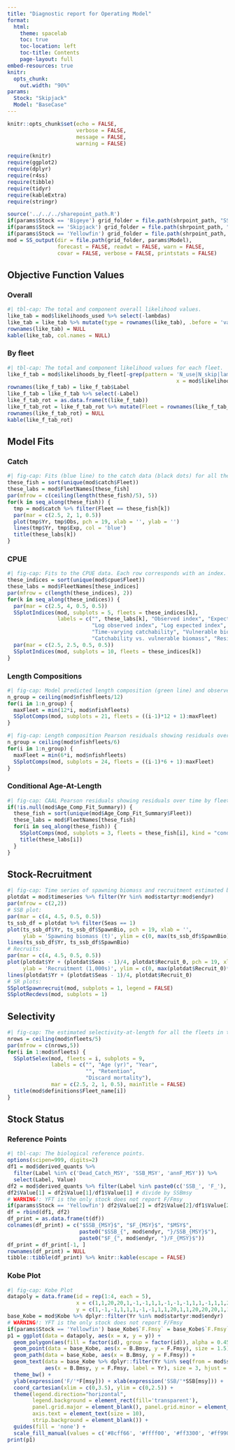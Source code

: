 ```yaml
---
title: "Diagnostic report for Operating Model"
format: 
  html:
    theme: spacelab
    toc: true
    toc-location: left
    toc-title: Contents
    page-layout: full
embed-resources: true
knitr:
  opts_chunk:
    out.width: "90%"
params:
  Stock: "Skipjack"
  Model: "BaseCase"
---
```


```r
knitr::opts_chunk$set(echo = FALSE, 
                      verbose = FALSE,
                      message = FALSE, 
                      warning = FALSE)
```

```r
require(knitr)
require(ggplot2)
require(dplyr)
require(r4ss)
require(tibble)
require(tidyr)
require(kableExtra)
require(stringr)
```

```r
source('../../../sharepoint_path.R')
if(params$Stock == 'Bigeye') grid_folder = file.path(shrpoint_path, "SS3_outputs/Grids3Species/BET/Uncertainty_grid")
if(params$Stock == 'Skipjack') grid_folder = file.path(shrpoint_path, "SS3_outputs/Grids3Species/SKJ/ESKJ_SS3_project_detailed")
if(params$Stock == 'Yellowfin') grid_folder = file.path(shrpoint_path, "SS3_outputs/Grids3Species/YFT/update/grid")
mod = SS_output(dir = file.path(grid_folder, params$Model), 
                forecast = FALSE, readwt = FALSE, warn = FALSE,
                covar = FALSE, verbose = FALSE, printstats = FALSE)
```

## Objective Function Values

### Overall

```r
#| tbl-cap: The total and component overall likelihood values.
like_tab = mod$likelihoods_used %>% select(-lambdas)
like_tab = like_tab %>% mutate(type = rownames(like_tab), .before = 'values')
rownames(like_tab) = NULL
kable(like_tab, col.names = NULL)
```

### By fleet

```r
#| tbl-cap: The total and component likelihood values for each fleet.
like_f_tab = mod$likelihoods_by_fleet[-grep(pattern = 'N_use|N_skip|lambda', 
                                                      x = mod$likelihoods_by_fleet$Label), ]
rownames(like_f_tab) = like_f_tab$Label
like_f_tab = like_f_tab %>% select(-Label)
like_f_tab_rot = as.data.frame(t(like_f_tab))
like_f_tab_rot = like_f_tab_rot %>% mutate(Fleet = rownames(like_f_tab_rot), .before = 'Catch_like')
rownames(like_f_tab_rot) = NULL
kable(like_f_tab_rot)
```

## Model Fits

### Catch

```r
#| fig-cap: Fits (blue line) to the catch data (black dots) for all the fleets.
these_fish = sort(unique(mod$catch$Fleet))
these_labs = mod$FleetNames[these_fish]
par(mfrow = c(ceiling(length(these_fish)/5), 5))
for(k in seq_along(these_fish)) {
  tmp = mod$catch %>% filter(Fleet == these_fish[k])
  par(mar = c(2.5, 2, 1, 0.5))
  plot(tmp$Yr, tmp$Obs, pch = 19, xlab = '', ylab = '')
  lines(tmp$Yr, tmp$Exp, col = 'blue')
  title(these_labs[k])
}
```

### CPUE

```r
#| fig-cap: Fits to the CPUE data. Each row corresponds with an index. The left-hand panels show the observed (dots) and model predicted (blue line) index in log-scale. The right-hand panels show the log deviations (the observation model is log-normal).
these_indices = sort(unique(mod$cpue$Fleet))
these_labs = mod$FleetNames[these_indices]
par(mfrow = c(length(these_indices), 2))
for(k in seq_along(these_indices)) {
  par(mar = c(2.5, 4, 0.5, 0.5))
  SSplotIndices(mod, subplots = 5, fleets = these_indices[k],
                labels = c("", these_labs[k], "Observed index", "Expected index", these_labs[k],
                           "Log observed index", "Log expected index", "Standardized index", "Catchability (Q)",
                           "Time-varying catchability", "Vulnerable biomass",
                           "Catchability vs. vulnerable biomass", "Residual", "Deviation"))
  par(mar = c(2.5, 2.5, 0.5, 0.5))
  SSplotIndices(mod, subplots = 10, fleets = these_indices[k])
}
```

### Length Compositions

```r
#| fig-cap: Model predicted length composition (green line) and observed length composition (grey area) aggregated over all years for each fleet.
n_group = ceiling(mod$nfishfleets/12)
for(i in 1:n_group) { 
  maxFleet = min(12*i, mod$nfishfleets)
  SSplotComps(mod, subplots = 21, fleets = ((i-1)*12 + 1):maxFleet)
}
```

```r
#| fig-cap: Length composition Pearson residuals showing residuals over time for each fleet. Closed bubbles are positive residuals (observed proportion is higher than expected) and open bubbles are negative residuals. The area of the bubble is proportional to the residual error.
n_group = ceiling(mod$nfishfleets/6)
for(i in 1:n_group) { 
  maxFleet = min(6*i, mod$nfishfleets)
  SSplotComps(mod, subplots = 24, fleets = ((i-1)*6 + 1):maxFleet)
}
```

### Conditional Age-At-Length

```r
#| fig-cap: CAAL Pearson residuals showing residuals over time by fleet. Closed bubbles are positive residuals (observed proportion is higher than expected) and open bubbles are negative residuals. The area of the bubble is proportional to the residual error.
if(!is.null(mod$Age_Comp_Fit_Summary)) {
  these_fish = sort(unique(mod$Age_Comp_Fit_Summary$Fleet))
  these_labs = mod$FleetNames[these_fish]
  for(i in seq_along(these_fish)) {
    SSplotComps(mod, subplots = 3, fleets = these_fish[i], kind = "cond")
    title(these_labs[i])
  }
}
```

## Stock-Recruitment

```r
#| fig-cap: Time series of spawning biomass and recruitment estimated by the model (upper figures). The lower figures show the stock-recruitment relationship (Beverton-Holt) and the estimated log recruitment deviates.
plotdat = mod$timeseries %>% filter(Yr %in% mod$startyr:mod$endyr)
par(mfrow = c(2,2))
# SSB plot:
par(mar = c(4, 4.5, 0.5, 0.5))
ts_ssb_df = plotdat %>% filter(Seas == 1)
plot(ts_ssb_df$Yr, ts_ssb_df$SpawnBio, pch = 19, xlab = '', 
     ylab = 'Spawning biomass (t)', ylim = c(0, max(ts_ssb_df$SpawnBio)*1.1))
lines(ts_ssb_df$Yr, ts_ssb_df$SpawnBio)
# Recruits:
par(mar = c(4, 4.5, 0.5, 0.5))
plot(plotdat$Yr + (plotdat$Seas - 1)/4, plotdat$Recruit_0, pch = 19, xlab = '', 
     ylab = 'Recruitment (1,000s)', ylim = c(0, max(plotdat$Recruit_0)*1.1))
lines(plotdat$Yr + (plotdat$Seas - 1)/4, plotdat$Recruit_0)
# SR plots:
SSplotSpawnrecruit(mod, subplots = 1, legend = FALSE)
SSplotRecdevs(mod, subplots = 1)
```

## Selectivity

```r
#| fig-cap: The estimated selectivity-at-length for all the fleets in the terminal year of the assessment model. The x-axis represents the fish length (cm) and the y-axis is the selectivity value.
nrows = ceiling(mod$nfleets/5)
par(mfrow = c(nrows,5))
for(i in 1:mod$nfleets) {
  SSplotSelex(mod, fleets = i, subplots = 9, 
              labels = c("", "Age (yr)", "Year", 
                         "", "Retention", 
                         "Discard mortality"),
              mar = c(2.5, 2, 1, 0.5), mainTitle = FALSE)
  title(mod$definitions$Fleet_name[i])
}
```

## Stock Status

### Reference Points

```r
#| tbl-cap: The biological reference points.
options(scipen=999, digits=2)
df1 = mod$derived_quants %>% 
  filter(Label %in% c('Dead_Catch_MSY', 'SSB_MSY', 'annF_MSY')) %>% 
  select(Label, Value)
df2 = mod$derived_quants %>% filter(Label %in% paste0(c('SSB_', 'F_'), mod$endyr)) %>% select(Label, Value)
df2$Value[1] = df2$Value[1]/df1$Value[1] # divide by SSBmsy
# WARNING!: YFT is the only stock does not report F/Fmsy
if(params$Stock == 'Yellowfin') df2$Value[2] = df2$Value[2]/df1$Value[2] # divide by Fmsy
df = rbind(df1, df2)
df_print = as.data.frame(t(df))
colnames(df_print) = c("$SSB_{MSY}$", "$F_{MSY}$", "$MSY$", 
                       paste0("$SSB_{", mod$endyr, "}/SSB_{MSY}$"), 
                       paste0("$F_{", mod$endyr, "}/F_{MSY}$"))
df_print = df_print[-1, ]
rownames(df_print) = NULL
tibble::tibble(df_print) %>% knitr::kable(escape = FALSE)
```

### Kobe Plot

```r
#| fig-cap: Kobe Plot
datapoly = data.frame(id = rep(1:4, each = 5), 
                      x = c(1,1,20,20,1,-1,-1,1,1,-1,-1,-1,1,1,-1,1,1,20,20,1),
                      y = c(1,-1,-1,1,1,1,-1,-1,1,1,20,1,1,20,20,20,1,1,20,20))
base_Kobe = mod$Kobe %>% dplyr::filter(Yr %in% mod$startyr:mod$endyr)
# WARNING!: YFT is the only stock does not report F/Fmsy
if(params$Stock == 'Yellowfin') base_Kobe$`F.Fmsy` = base_Kobe$`F.Fmsy`/df["annF_MSY", "Value"]
p1 = ggplot(data = datapoly, aes(x = x, y = y)) +
  geom_polygon(aes(fill = factor(id), group = factor(id)), alpha = 0.45) +
  geom_point(data = base_Kobe, aes(x = B.Bmsy, y = F.Fmsy), size = 1.5) +
  geom_path(data = base_Kobe, aes(x = B.Bmsy, y = F.Fmsy)) +
  geom_text(data = base_Kobe %>% dplyr::filter(Yr %in% seq(from = mod$startyr, to = mod$endyr, by = 10)), 
            aes(x = B.Bmsy, y = F.Fmsy, label = Yr), size = 3, hjust = 0, nudge_x = 0.02) +
  theme_bw() +
  ylab(expression('F/'*F[msy])) + xlab(expression('SSB/'*SSB[msy])) +
  coord_cartesian(xlim = c(0,3.5), ylim = c(0,2.5)) +
  theme(legend.direction="horizontal",
        legend.background = element_rect(fill='transparent'),
        panel.grid.major = element_blank(), panel.grid.minor = element_blank(),
        axis.text = element_text(size = 10),
        strip.background = element_blank()) +
  guides(fill = 'none') +
  scale_fill_manual(values = c('#8cff66', '#ffff00', '#ff3300', '#ff9900'))
print(p1)
```
